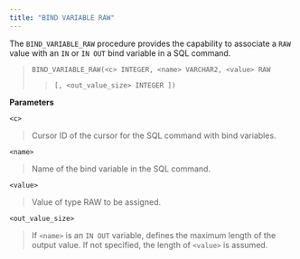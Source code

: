 ```yaml
---
title: "BIND VARIABLE RAW"
---
```


The `BIND_VARIABLE_RAW` procedure provides the capability to associate a `RAW` value with an `IN` or `IN OUT` bind variable in a SQL command.

> `BIND_VARIABLE_RAW(<c> INTEGER, <name> VARCHAR2, <value> RAW`
>
> > `[, <out_value_size> INTEGER ])`

**Parameters**

`<c>`

> Cursor ID of the cursor for the SQL command with bind variables.

`<name>`

> Name of the bind variable in the SQL command.

`<value>`

> Value of type RAW to be assigned.

`<out_value_size>`

> If `<name>` is an `IN OUT` variable, defines the maximum length of the output value. If not specified, the length of `<value>` is assumed.

